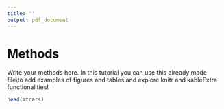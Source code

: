 ```yaml
---
title: ''
output: pdf_document
---
```


# Methods 

\vspace{0.5cm}

Write your methods here. In this tutorial you can use this already made file\\to add examples of figures and tables and explore knitr and kableExtra functionalities!

```r
head(mtcars)
```

